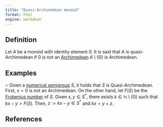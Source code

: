 ```yaml
---
title: "Quasi-Archimedean monoid"
format: html
engine: markdown
---
```


<!-- Definición de Num. Sem. -->

## Definition

Let $A$ be a monoid with identity element $0$. It is said that $A$ is quasi-Archimedean if $0$ is not an [Archimedean](Archimedean-property.qmd) $A \setminus \{0\}$ is Archimedean.

## Examples

$\circ$ Given a [numerical semigroup](../Basic-concepts/Numerical-semigroup.qmd) $S$, it holds that $S$ is Quasi-Archimedean. First, $s = 0$ is not an Archimedean. On the other hand, let $F(S)$ be the [Frobenius number](../Basic-concepts/Frobenius-number.qmd) of $S$. Given $x, y \in S^*$, there exists $k \in \mathbb{N} \setminus \{0\}$ such that $kx - y > F(S)$. Then, $z := kx - y \in S^*$ and $kx = y + z$.

## References
